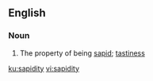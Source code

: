==English==

===Noun===
{{en-noun|-}}

#The property of being [[sapid]]; [[tastiness]]

[[ku:sapidity]]
[[vi:sapidity]]